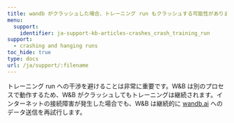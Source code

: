 ---
title: wandb がクラッシュした場合、トレーニング run もクラッシュする可能性がありますか？
menu:
  support:
    identifier: ja-support-kb-articles-crashes_crash_training_run
support:
  - crashing and hanging runs
toc_hide: true
type: docs
url: /ja/support/:filename
---
トレーニング run への干渉を避けることは非常に重要です。W&B は別のプロセスで動作するため、W&B がクラッシュしてもトレーニングは継続されます。インターネットの接続障害が発生した場合でも、W&B は継続的に [wandb.ai](https://wandb.ai) へのデータ送信を再試行します。
